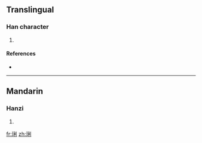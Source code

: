 ==Translingual==

===Han character===
{{Han char|rn=96|rad=玉|as=07|sn=11|four=1210<sub>0</sub>|canj=一土竹木弓 (MGHDN)}}

# {{defn|Han|sort=玉07}}

====References====
* {{Han ref|kx=0733.151|dkj=21028|hdz=21117.100|uh=740D|ud=29709|bh=B27C|bd=45692}}

----

==Mandarin==

===Hanzi===
{{cmn-hanzi|pin=[[lì]] ([[li4]])|wg=li<sup>4</sup>}}

# {{defn|Mandarin}}

[[fr:琍]]
[[zh:琍]]